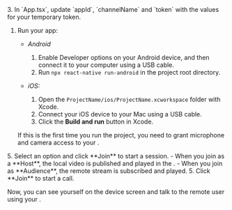 <PlatformWrapper platform="react-native">
3.  In `App.tsx`, update `appId`, `channelName` and `token` with the values for your temporary token.

1. Run your app:

    - *Android*

        1. Enable Developer options on your Android device, and then connect it to your computer using a USB cable.
        1. Run `npx react-native run-android` in the project root directory.

    - *iOS:*

        1. Open the `ProjectName/ios/ProjectName.xcworkspace` folder with Xcode.
        1. Connect your iOS device to your Mac using a USB cable.
        1. Click the **Build and run** button in Xcode.


    If this is the first time you run the project, you need to grant microphone and camera access to your <Vpl k="CLIENT"/>.

<ProductWrapper product="interactive-live-streaming">
5. Select an option and click **Join** to start a session.
    - When you join as a **Host**, the local video is published and played in the <Vpl k="CLIENT"/>.
    - When you join as **Audience**, the remote stream is subscribed and played.
  </ProductWrapper>

<ProductWrapper product="video-calling">
5. Click **Join** to start a call. 

Now, you can see yourself on the device screen and talk to the remote user using your <Vpl k="CLIENT"/>.
</ProductWrapper>



</PlatformWrapper>
